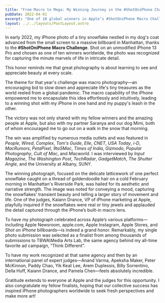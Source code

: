 ```yaml
---
title: "From Macro to Mega: My Winning Journey in the #ShotOniPhone Challenge"
pubDate: 2022-04-01
excerpt: "One of 10 global winners in Apple’s #ShotOniPhone Macro Challenge — my iPhone snowflake photo landed on a Manhattan billboard and earned a surreal nod from Apple that affirmed my path in photography."
layout: ../../layouts/PostLayout.astro
---
```


In early 2022, my iPhone photo of a tiny snowflake nestled in my dog's coat advanced from the small screen to a massive billboard in Manhattan, thanks to the **#ShotOniPhone Macro Challenge**. Shot on an unmodified iPhone 13 Pro and chosen as one of ten winners worldwide, the photo was recognized for capturing the minute marvels of life in intricate detail.

This honor reminds me that great photography is about learning to see and appreciate beauty at every scale.

The theme for that year's challenge was macro photography—an encouraging bid to slow down and appreciate life's tiny treasures as the world reeled from a global pandemic. The macro capability of the iPhone empowered me to encapsulate this idea effortlessly and intuitively, leading to a winning shot with my iPhone in one hand and my puppy's leash in the other.

The victory was not only shared with my fellow winners and the amazing people at Apple, but also with my partner Saranya and our dog Mimi, both of whom encouraged me to go out on a walk in the snow that morning.

The win was amplified by numerous media outlets and was featured in *People*, *Wired*, *Complex*, *Tom's Guide*, *Elle*, *CNET*, *USA Today*, *i-D*, *MacRumors*, *PetaPixel*, *9to5Mac*, *Times of India*, *Gizmodo*, *Popular Photography*, *Cult of Mac*, and *Macworld*. I was interviewed by *Input Magazine*, *The Washington Post*, *TechRadar*, *GadgetMatch*, *The Shutter Angle*, and the University at Albany, SUNY.

The winning photograph, focused on the delicate latticework of one perfect snowflake caught on a thread of goldendoodle hair on a cold February morning in Manhattan's Riverside Park, was hailed for its aesthetic and narrative strength. The image was noted for conveying a mood, capturing the snowflakes' transient beauty and telling a larger story of movement and life. One of the judges, Kaiann Drance, VP of iPhone marketing at Apple, playfully inquired if the snowflakes were real or tiny jewels and applauded the detail captured through the iPhone’s built-in macro lens.

To have my photograph celebrated across Apple’s various platforms—including Apple Newsroom, apple.com, Apple Instagram, Apple Stores, and *Shot on iPhone* billboards—is indeed a grand honor. Remarkably, my single photo submission was selected as a finalist from among thousands of submissions to TBWA\Media Arts Lab, the same agency behind my all-time favorite ad campaign, “Think Different”.

To have my work recognized at that same agency and then by an international panel of expert judges—Anand Varma, Apeksha Maker, Peter McKinnon, Paddy Chao, Yik Keat Lee, Arem Duplessis, Billy Sorrentino, Della Huff, Kaiann Drance, and Pamela Chen—feels absolutely incredible.

Gratitude extends to everyone at Apple and the judges for this opportunity. I also congratulate my fellow finalists, hoping that our collective success has inspired iPhone photographers worldwide to seek fresh perspectives and make more art!